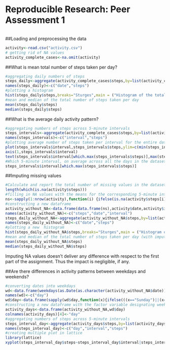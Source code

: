 Reproducible Research: Peer Assessment 1
==================================================
```r

```

##Loading and preprocessing the data

```r
activity<-read.csv("activity.csv")
# getting rid of NA values
activity_complete_cases<-na.omit(activity)

```


##What is mean total number of steps taken per day?
```r
#aggregating daily numbers of steps 
steps_daily<-aggregate(activity_complete_cases$steps,by=list(activity_complete_cases$date),FUN=sum)
names(steps_daily)<-c("date","steps")
#plotting a histogram 
hist(steps_daily$steps,breaks="Sturges",main = ("Histogram of the total number of steps taken each day" ),ylim = range(0,30),xlab="number of steps",col=c("grey"))
#mean and median of the total number of steps taken per day
mean(steps_daily$steps)
median(steps_daily$steps)
```


##What is the average daily activity pattern?
```r
#aggregating numbers of steps across 5-minute intervals
steps_intervals<-aggregate(activity_complete_cases$steps,by=list(activity_complete_cases$interval),FUN=mean)
names(steps_intervals)<-c("interval","steps")
#plotting average number of steps taken per interval for the entire dateset
plot(steps_intervals$interval,steps_intervals$steps,ylim=c(min(steps_intervals$steps),max(steps_intervals$steps)),type="l",col="blue",ylab="Average number of steps",  xlab="interval",main="Average number of steps taken per interval",xaxt="n") 
axis(1,steps_intervals$interval)
text(steps_intervals$interval[which.max(steps_intervals$steps)],max(steps_intervals$steps),paste("max( interval= ",steps_intervals$interval[which.max(steps_intervals$steps)],", value= ",round(max(steps_intervals$steps),2),")"))
#Which 5-minute interval, on average across all the days in the dataset, contains the maximum number of steps?
steps_intervals$interval[which.max(steps_intervals$steps)]
```

##Imputing missing values
```r
#Calculate and report the total number of missing values in the dataset (i.e. the total number of rows with NAs)
length(which(is.na(activity$steps)))
#filling in NA values with the means for the corresponding 5-minute interval
ns<-sapply(1:nrow(activity),function(i) {ifelse(is.na(activity$steps[i]),activity$steps[i]<-steps_intervals$steps[which(activity$interval[i]==steps_intervals$interval)],activity$steps[i])})
#constructing a new dataframe
activity_without_NA<-data.frame(data.frame(ns),activity$date,activity$interval)
names(activity_without_NA)<-c("steps","date","interval")
steps_daily_without_NA<-aggregate(activity_without_NA$steps,by=list(activity_without_NA$date),FUN=sum)
names(steps_daily_without_NA)<-c("date","steps")
#plotting a new  histogram
hist(steps_daily_without_NA$steps,breaks="Sturges",main = ("Histogram of the total number of steps taken each day " ),ylim = range(0,30),xlab="number of steps",col=c("grey"))
#mean and median of the total number of steps taken per day (with imputing NA values)
mean(steps_daily_without_NA$steps)
median(steps_daily_without_NA$steps)
```
Imputing NA values doesn't deliver any difference with respect to the first  part of the assignment. Thus the impact is negligible, if any.


##Are there differences in activity patterns between weekdays and weekends?
```r
#converting dates into weekdays
wd<-data.frame(weekdays(as.Date(as.character(activity_without_NA$date))))
names(wd)<-c("day")
wd$day<-data.frame(sapply(wd$day,function(x){ifelse(((x=="Sunday")||(x=="Saturday")),"weekend","weekday")}))
#constructing a new dataframe with the factor variable designating weekend or weekday
activity_days<-data.frame(activity_without_NA,wd$day)
colnames(activity_days)[4]<-"day"
#aggregating numbers of steps across 5-minute intervals
steps_interval_day<-aggregate(activity_days$steps,by=list(activity_days$day,activity_days$interval),FUN=mean)
names(steps_interval_day)<-c("day","interval","steps")
#creating multiple plot in lattice
library(lattice)
xyplot(steps_interval_day$steps~steps_interval_day$interval|steps_interval_day$day,type="l",layout=c(1,2),scales=list(y=list(relation="free")),ylab="Average number of steps",xlab="Interval")
```



